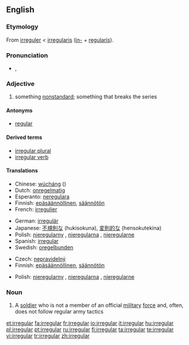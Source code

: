 {{wikipedia}}
{{also|irregulär}}
==English==

===Etymology===
From {{etyl|fro}} [[irreguler]] < {{ML.}} [[irregularis]] ([[in-#Latin|in-]] + [[regularis]]).

===Pronunciation===
* {{a|US}} {{IPA|/ɪˈrɛgjəlɚ/}}, {{SAMPA|/I"rEgj@l@`/}}

===Adjective===
{{en-adj}}

# something [[nonstandard]]; something that breaks the series

====Antonyms====
* [[regular]]

====Derived terms====
* [[irregular plural]]
* [[irregular verb]]

====Translations====
{{trans-top|nonstandard}}
* Chinese: [[wúcháng]] ({{zh-ts|無常|无常}})
* Dutch: [[onregelmatig]]
* Esperanto: [[neregulara]]
* Finnish: [[epäsäännöllinen]], [[säännötön]]
* French: [[irregulier]]
{{trans-mid}}
* German: [[irregulär]]
* Japanese: [[不規則な]] (hukisokuna), [[変則的な]] (hensokutekina)
* Polish: [[nieregularny]] {{m}}, [[nieregularna]] {{f}}, [[nieregularne]] {{n}}
* Spanish: [[#Spanish|irregular]]
* Swedish: [[oregelbunden]]
{{trans-bottom}}

{{trans-top|in grammar, applied to verbs}}
* Czech: [[nepravidelný]] {{m}}
* Finnish: [[epäsäännöllinen]], [[säännötön]]
{{trans-mid}}
* Polish: [[nieregularny]] {{m}}, [[nieregularna]] {{f}}, [[nieregularne]] {{n}}
{{trans-bottom}}

===Noun===
{{en-noun}}

# A [[soldier]] who is not a member of an official [[military]] [[force]] and, often, does not follow regular army tactics

[[et:irregular]]
[[fa:irregular]]
[[fr:irregular]]
[[io:irregular]]
[[it:irregular]]
[[hu:irregular]]
[[pl:irregular]]
[[pt:irregular]]
[[ru:irregular]]
[[fi:irregular]]
[[ta:irregular]]
[[te:irregular]]
[[vi:irregular]]
[[tr:irregular]]
[[zh:irregular]]
